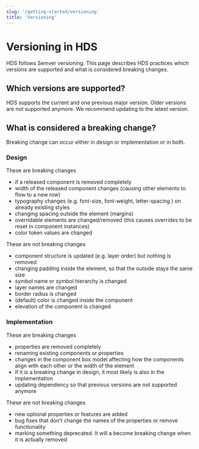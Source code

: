 ```yaml
---
slug: '/getting-started/versioning'
title: 'Versioning'
---
```



# Versioning in HDS

<LeadParagraph>
  HDS follows <ExternalLink href="https://semver.org/">Semver versioning</ExternalLink>. This page describes HDS
  practices which versions are supported and what is considered breaking changes.
</LeadParagraph>

## Which versions are supported?

HDS supports the current and one previous major version. Older versions are not supported anymore. We recommend updating to the latest version.

## What is considered a breaking change?

Breaking change can occur either in design or implementation or in both.

### Design

These are breaking changes

- if a released component is removed completely
- width of the released component changes (causing other elements to flow to a new row)
- typography changes (e.g. font-size, font-weight, letter-spacing ) on already existing styles
- changing spacing outside the element (margins)
- overridable elements are changed/removed (this causes overrides to be reset in component instances)
- color token values are changed

These are not breaking changes

- component structure is updated (e.g. layer order) but nothing is removed
- changing padding inside the element, so that the outside stays the same size
- symbol name or symbol hierarchy is changed
- layer names are changed
- border radius is changed
- (default) color is changed inside the component
- elevation of the component is changed

### Implementation

These are breaking changes

- properties are removed completely
- renaming existing components or properties
- changes in the component box model affecting how the components align with each other or the width of the element
- if it is a breaking change in design, it most likely is also in the implementation
- updating dependency so that previous versions are not supported anymore

These are not breaking changes

- new optional properties or features are added
- bug fixes that don’t change the names of the properties or remove functionality
- marking something deprecated. It will a become breaking change when it is actually removed
